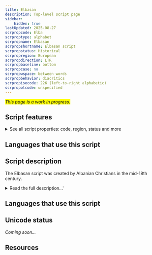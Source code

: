 ```yaml
---
title: Elbasan
description: Top-level script page
sidebar:
    hidden: true
lastUpdated: 2025-08-27
scrpropcode: Elba
scrproptype: alphabet
scrpropname: Elbasan
scrpropshortname: Elbasan script
scrpropstatus: Historical
scrpropregion: European
scrpropdirection: LTR
scrpropbaseline: bottom
scrpropcase: no
scrpropwspace: between words
scrpropbehavior: diacritics
scrpropisocode: 226 (left-to-right alphabetic)
scrpropotcode: unspecified
---
```


<span style='background-color:yellow'>_This page is a work in progress._</span>


## Script features

<details>
<summary> See all script properties: code, region, status and more</summary>
<ScriptInfo />
</details>

## Languages that use this script

<WsList script='Elba' wsMax='5' />

## Script description

The Elbasan script was created by Albanian Christians in the mid-18th century.

<details>
<summary>Read the full description...'</summary>It is known primarily from its use in the Elbasan Gospel Manuscript, the second-oldest manuscript in Albania.

Elbasan was an alphabet written from left to right. Forty letters were used, influenced in part by the Greek and Slavic scripts, but largely novel creations. It is thought that the Greek system of marking certain letters with an overline to indicate a numeric value was also used by Elbasan writers. 

Elbasan is no longer used, the Latin alphabet having been standardized for Albanian in 1909.
</details>

## Languages that use this script

<WsList script='Elba' wsMax='5' />

## Unicode status

_Coming soon..._

## Resources

<ScriptResources detailSummary='seemore' />

